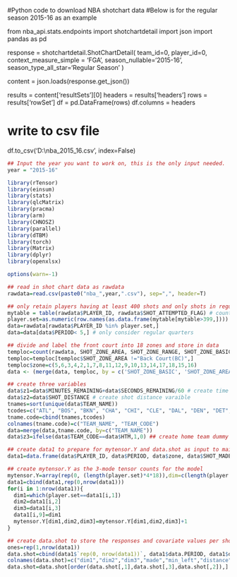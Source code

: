 #Python code to download NBA shotchart data
#Below is for the regular season 2015-16 as an example

from nba_api.stats.endpoints import shotchartdetail
import json
import pandas as pd

response = shotchartdetail.ShotChartDetail(
    team_id=0,
    player_id=0,
    context_measure_simple = 'FGA', 
    season_nullable='2015-16',
    season_type_all_star='Regular Season'
)

content = json.loads(response.get_json())

results = content['resultSets'][0]
headers = results['headers']
rows = results['rowSet']
df = pd.DataFrame(rows)
df.columns = headers

# write to csv file
df.to_csv('D:\\nba_2015_16.csv', index=False)



```{r}
## Input the year you want to work on, this is the only input needed.
year = "2015-16"
```

```{r}
library(rTensor)
library(einsum)
library(stats)
library(qlcMatrix)
library(pracma)
library(arm)
library(CHNOSZ)
library(parallel)
library(dTBM)
library(torch)
library(Matrix)
library(dplyr)
library(openxlsx)

options(warn=-1)

## read in shot chart data as rawdata
rawdata=read.csv(paste0("nba_",year,".csv"), sep=",", header=T)

## only retain players having at least 400 shots and only shots in regular quarters and store as data
mytable = table(rawdata$PLAYER_ID, rawdata$SHOT_ATTEMPTED_FLAG) # count the number of attempts by players
player.set=as.numeric(row.names(as.data.frame(mytable[mytable>399,])))
data=rawdata[rawdata$PLAYER_ID %in% player.set,]  
data=data[data$PERIOD< 5,] # only consider regular quarters

## divide and label the front court into 18 zones and store in data
temploc=count(rawdata, SHOT_ZONE_AREA, SHOT_ZONE_RANGE, SHOT_ZONE_BASIC, SHOT_ATTEMPTED_FLAG)
temploc=temploc[temploc$SHOT_ZONE_AREA !="Back Court(BC)",]
temploc$zone=c(5,6,3,4,2,1,7,8,11,12,9,10,13,14,17,18,15,16)
data <- (merge(data, temploc, by = c('SHOT_ZONE_BASIC', 'SHOT_ZONE_AREA', 'SHOT_ZONE_RANGE')))

## create three variables
data$z1=data$MINUTES_REMAINING+data$SECONDS_REMAINING/60 # create time remaining variable
data$z2=data$SHOT_DISTANCE # create shot distance varaible
tnames=sort(unique(data$TEAM_NAME))
tcodes=c("ATL", "BOS", "BKN", "CHA", "CHI", "CLE", "DAL", "DEN", "DET", "GSW", "HOU", "IND", "LAC", "LAL", "MEM", "MIA", "MIL", "MIN", "NOP", "NYK", "OKC", "ORL", "PHI", "PHX", "POR", "SAC", "SAS", "TOR", "UTA", "WAS")
tname.code=cbind(tnames,tcodes)
colnames(tname.code)=c("TEAM_NAME", "TEAM_CODE")
data=merge(data,tname.code, by=c("TEAM_NAME"))
data$z3=ifelse(data$TEAM_CODE==data$HTM,1,0) ## create home team dummy

## create data1 to prepare for mytensor.Y and data.shot as input to main algorithm
data1=data.frame(data$PLAYER_ID, data$PERIOD, data$zone, data$SHOT_MADE_FLAG, data$z1, data$z2, data$z3, data$PLAYER_NAME)

## create mytensor.Y as the 3-mode tensor counts for the model
mytensor.Y=array(rep(0, (length(player.set)*4*18)),dim=c(length(player.set),4,18)) # attempts
data1=cbind(data1,rep(0,nrow(data1)))
for(i in 1:nrow(data1)){
  dim1=which(player.set==data1[i,1])
  dim2=data1[i,2]
  dim3=data1[i,3]
  data1[i,9]=dim1
  mytensor.Y[dim1,dim2,dim3]=mytensor.Y[dim1,dim2,dim3]+1
}

## create data.shot to store the responses and covariate values per shot for the logistic regression
ones=rep(1,nrow(data1))
data.shot=cbind(data1$`rep(0, nrow(data1))`, data1$data.PERIOD, data1$data.zone,  data1$data.SHOT_MADE_FLAG, data1$data.z1, data1$data.z2, data1$data.z3, ones)
colnames(data.shot)=c("dim1","dim2","dim3","made","min_left","distance","Home", "intercept")
data.shot=data.shot[order(data.shot[,1],data.shot[,3],data.shot[,2]),]

```











